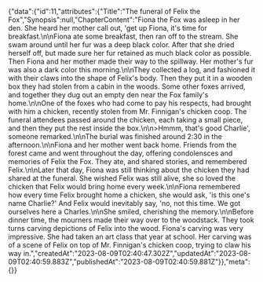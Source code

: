 {"data":{"id":11,"attributes":{"Title":"The funeral of Felix the Fox","Synopsis":null,"ChapterContent":"Fiona the Fox was asleep in her den. She heard her mother call out, 'get up Fiona, it's time for breakfast.\n\nFiona ate some breakfast, then ran off to the stream. She swam around until her fur was a deep black color. After that she dried herself off, but made sure her fur retained as much black color as possible. Then Fiona and her mother made their way to the spillway. Her mother's fur was also a dark color this morning.\n\nThey collected a log, and fashioned it with their claws into the shape of Felix's body. Then they put it in a wooden box they had stolen from a cabin in the woods. Some other foxes arrived, and together they dug out an empty den near the Fox family's home.\n\nOne of the foxes who had come to pay his respects, had brought with him a chicken, recently stolen from Mr. Finnigan's chicken coop. The funeral attendees passed around the chicken, each taking a small piece, and then they put the rest inside the box.\n\n>Hmmm, that's good Charlie', someone remarked.\n\nThe burial was finished around 2:30 in the afternoon.\n\nFiona and her mother went back home. Friends from the forest came and went throughout the day, offering condolensces and memories of Felix the Fox. They ate, and shared stories, and remembered Felix.\n\nLater that day, Fiona was still thinking about the chicken they had shared at the funeral. She wished Felix was still alive, she so loved the chicken that Felix would bring home every week.\n\nFiona remembered how every time Felix brought home a chicken, she would ask, 'is this one's name Charlie?' And Felix would inevitably say, 'no, not this time. We got ourselves here a Charles.\n\nShe smiled, cherishing the memory.\n\nBefore dinner time, the mourners made their way over to the woodstack. They took turns carving depictions of Felix into the wood. Fiona's carving was very impressive. She had taken an art class that year at school. Her carving was of a scene of Felix on top of Mr. Finnigan's chicken coop, trying to claw his way in.","createdAt":"2023-08-09T02:40:47.302Z","updatedAt":"2023-08-09T02:40:59.883Z","publishedAt":"2023-08-09T02:40:59.881Z"}},"meta":{}}